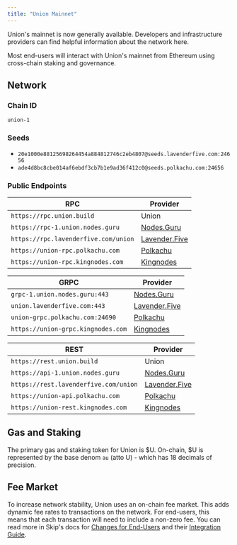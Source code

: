 ```yaml
---
title: "Union Mainnet"
---
```


Union's mainnet is now generally available. Developers and infrastructure providers can find helpful information about the network here.

Most end-users will interact with Union's mainnet from Ethereum using cross-chain staking and governance.


## Network

### Chain ID

`union-1`

### Seeds

- `20e1000e88125698264454a884812746c2eb4807@seeds.lavenderfive.com:24656`
- `ade4d8bc8cbe014af6ebdf3cb7b1e9ad36f412c0@seeds.polkachu.com:24656`

### Public Endpoints

| RPC                                  | Provider                                  |
| ------------------------------------ | ----------------------------------------- |
| `https://rpc.union.build`            | Union                                     |
| `https://rpc-1.union.nodes.guru`     | [Nodes.Guru](https://nodes.guru)          |
| `https://rpc.lavenderfive.com/union` | [Lavender.Five](https://lavenderfive.com) |
| `https://union-rpc.polkachu.com`     | [Polkachu](polkachu.com)                  |
| `https://union-rpc.kingnodes.com`    | [Kingnodes](kingnodes.com)                |

| GRPC                               | Provider                                  |
| ---------------------------------- | ----------------------------------------- |
| `grpc-1.union.nodes.guru:443`      | [Nodes.Guru](https://nodes.guru)          |
| `union.lavenderfive.com:443`       | [Lavender.Five](https://lavenderfive.com) |
| `union-grpc.polkachu.com:24690`    | [Polkachu](polkachu.com)                  |
| `https://union-grpc.kingnodes.com` | [Kingnodes](kingnodes.com)                |

| REST                                  | Provider                                  |
| ------------------------------------- | ----------------------------------------- |
| `https://rest.union.build`            | Union                                     |
| `https://api-1.union.nodes.guru`      | [Nodes.Guru](https://nodes.guru)          |
| `https://rest.lavenderfive.com/union` | [Lavender.Five](https://lavenderfive.com) |
| `https://union-api.polkachu.com`      | [Polkachu](polkachu.com)                  |
| `https://union-rest.kingnodes.com`    | [Kingnodes](kingnodes.com)                |

## Gas and Staking

The primary gas and staking token for Union is \$U. On-chain, \$U is represented by the base denom `au` (atto U) - which has 18 decimals of precision.

## Fee Market

To increase network stability, Union uses an on-chain fee market. This adds dynamic fee rates to transactions on the network. For end-users, this means that each transaction will need to include a non-zero fee. You can read more in Skip's docs for [Changes for End-Users](https://github.com/skip-mev/feemarket/blob/f1f216e15aa6bcc05075a7079496764820a0f545/docs/UPGRADING.md#changes-for-end-users) and their [Integration Guide](https://github.com/skip-mev/feemarket/blob/f1f216e15aa6bcc05075a7079496764820a0f545/docs/INTEGRATIONS.md).

